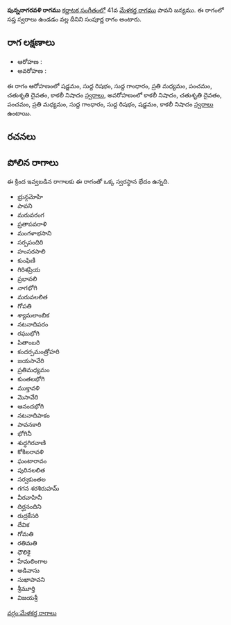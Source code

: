 {{Infobox ragam
	| name          	= పున్ననాగరవళి
	| synonym	    	= 
	| mela          	= 
	| chakra        	= 
	| janaka        	= 
	| type          	= సంపూర్ణ
	| arohanam      	= {{svaraC|S|R1|G1|M2|P|D2|N3}} 
	| avarohanam    	= {{svaraC|N3|D2|P|M2|G1|R1|S|N3}}
	| jeeva         	=
	| chhaya        	=
	| nyasa         	=
	| vishesha      	= 
	| equivalent  		= 
}}
{{కర్ణాటక సంగీత రాగాలు}}
'''పున్ననాగరవళి రాగము''' [[కర్ణాటక సంగీతం]]లో 41వ [[మేళకర్త రాగము]] పావని జన్యము.  ఈ రాగంలో సప్త స్వరాలు ఉండడం వల్ల దీనిని సంపూర్ణ రాగం అంటారు.


==రాగ లక్షణాలు==


* ఆరోహణ : {{svaraC|S|R1|G1|M2|P|D2|N3}} 
* అవరోహణ : {{svaraC|N3|D2|P|M2|G1|R1|S|N3}}

ఈ రాగం ఆరోహణంలో షడ్జమం, సుద్ద రిషభం, సుద్ద గాంధారం, ప్రతి మధ్యమం, పంచమం, చతుశృతి దైవతం, కాకలీ నిషాదం [[స్వరాలు]], అవరోహణంలో కాకలీ నిషాదం, చతుశృతి దైవతం, పంచమం, ప్రతి మధ్యమం, సుద్ద గాంధారం, సుద్ద రిషభం, షడ్జమం, కాకలీ నిషాదం [[స్వరాలు]] ఉంటాయి.

==రచనలు==



==పోలిన రాగాలు==
ఈ క్రింద ఇవ్వబడిన రాగాలకు ఈ రాగంతో ఒక్క స్వరస్థాన భేదం ఉన్నది.
* భ్రున్గమోహి
* పావని
* మరువరంగ
* ప్రతాపవరాళి
* మంగళాభసాని
* సర్పపందిరి
* హంసరసాలి
* కుంఫిణీ
* గిరిశప్రియ
* ప్రభావలి
* నాగభోగి
* మరువలలిత
* గోపతి
* శ్యామలాంబిక
* నటనాదిపరం
* రఘుభోగి
* పితాంబరి
* కందర్పమంత్రోహరి
* జయసావేరి
* ప్రతిమధ్యమం
* కుంతలభోగి
* ముక్తావళి
* మెసావేరి
* ఆనందభోగి
* నటనాదిపాకం
* పావనకారి
* భోగినీ
* శుద్ధగిరవాణి
* కోకిలరావళి
* ఘంటారావం
* పురినలలిత
* సర్వకుంతల
* గగన శరశిరుహమ్
* వీరవాహినీ
* దిర్ఘనందిని
* రుద్రకేసరి
* దేవిక
* గోమతి
* రతిమతి
* ధౌలికై
* హేమలింగాల
* అడివాసు
* సుఖాపావని
* శ్రీమూర్తి
* విజయశ్రీ



[[వర్గం:మేళకర్త రాగాలు]]